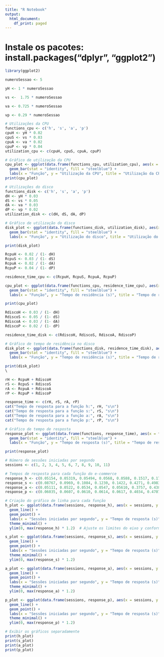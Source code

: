 ```yaml
---
title: "R Notebook"
output:
  html_document:
    df_print: paged
---
```


# Instale os pacotes: install.packages("dplyr", "ggplot2")
```r
library(ggplot2)

```

```r
numeroSessao <- 5

```

```r
yH <- 1 * numeroSessao

vs <-  1.75 * numeroSessao

va <- 0.725 * numeroSessao

vp <- 0.29 * numeroSessao
```

```r
# Utilizações da CPU
functions_cpu <- c('h', 's', 'a', 'p')
cpuH <- yH * 0.02
cpuS <- vs * 0.03
cpuA <- va * 0.02
cpuP <- vp * 0.04
utilization_cpu <- c(cpuH, cpuS, cpuA, cpuP)

# Gráfico de utilização da CPU
cpu_plot <- ggplot(data.frame(functions_cpu, utilization_cpu), aes(x = functions_cpu, y = utilization_cpu)) +
  geom_bar(stat = "identity", fill = "steelblue") +
  labs(x = "Função", y = "Utilização da CPU", title = "Utilização da CPU para cada função do e-commerce")
print(cpu_plot)

```

```r
# Utilizações do disco
functions_disk <- c('h', 's', 'a', 'p')
dH <- yH * 0.03
dS <- vs * 0.05
dA <- va * 0.03
dP <- vp * 0.02
utilization_disk <- c(dH, dS, dA, dP)

# Gráfico de utilização do disco
disk_plot <- ggplot(data.frame(functions_disk, utilization_disk), aes(x = functions_disk, y = utilization_disk)) +
  geom_bar(stat = "identity", fill = "steelblue") +
  labs(x = "Função", y = "Utilização do disco", title = "Utilização do disco para cada função do e-commerce")

print(disk_plot)

```

```r
RcpuH <- 0.02 / (1- dH)
RcpuS <- 0.03 / (1- dS)
RcpuA <- 0.02 / (1- dA)
RcpuP <- 0.04 / (1- dP)

residence_time_cpu <- c(RcpuH, RcpuS, RcpuA, RcpuP)
```

```r
cpu_plot <- ggplot(data.frame(functions_cpu, residence_time_cpu), aes(x = functions_cpu, y = residence_time_cpu)) +
  geom_bar(stat = "identity", fill = "steelblue") +
  labs(x = "Função", y = "Tempo de residência (s)", title = "Tempo de residência na CPU para cada função do e-commerce")

print(cpu_plot)
```

```r
RdiscoH <- 0.03 / (1- dH)
RdiscoS <- 0.05 / (1- dS)
RdiscoA <- 0.03 / (1- dA)
RdiscoP <- 0.02 / (1- dP)

residence_time_disk <- c(RdiscoH, RdiscoS, RdiscoA, RdiscoP)

```

```r
# Gráfico de tempo de residência no disco
disk_plot <- ggplot(data.frame(functions_disk, residence_time_disk), aes(x = functions_disk, y = residence_time_disk)) +
  geom_bar(stat = "identity", fill = "steelblue") +
  labs(x = "Função", y = "Tempo de residência (s)", title = "Tempo de residência no disco para cada função do e-commerce")

print(disk_plot)
\
```

```r
rH <- RcpuH + RdiscoH
rS <- RcpuS + RdiscoS
rA <- RcpuA + RdiscoA
rP <- RcpuP + RdiscoP

response_time <- c(rH, rS, rA, rP)
cat("Tempo de resposta para a função h:", rH, "s\n")
cat("Tempo de resposta para a função s:", rS, "s\n")
cat("Tempo de resposta para a função a:", rA, "s\n")
cat("Tempo de resposta para a função p:", rP, "s\n")
```
```r
# Gráfico de tempo de resposta
response_plot <- ggplot(data.frame(functions, response_time), aes(x = functions, y = response_time)) +
  geom_bar(stat = "identity", fill = "steelblue") +
  labs(x = "Função", y = "Tempo de resposta (s)", title = "Tempo de resposta para cada função do e-commerce")

print(response_plot)
```


```r
# Número de sessões iniciadas por segundo
sessions <- c(1, 2, 3, 4, 5, 6, 7, 8, 9, 10, 11)

```
```r
# Tempos de resposta para cada função do e-commerce
response_h <- c(0.05154, 0.05319, 0.05494, 0.0568, 0.0588, 0.1517, 0.1770, 0.0657, 0.0684, 0.0714, 0.07037)
response_s <- c(0.08767, 0.0969, 0.1084, 0.1230, 0.1422, 0.4271, 0.4983, 0.2666, 0.3764, 0.64, 1.4043)
response_a <- c(0.05111, 0.0522, 0.0534, 0.0547, 0.05610, 0.3757, 0.4382, 0.0605, 0.0621, 0.0638,  0.0631)
response_p <- c(0.06035, 0.0607, 0.0610, 0.0614, 0.0617, 0.4034, 0.4707, 0.06291, 0.06330, 0.0636, 0.0671)
```
```r
# Criação do gráfico de linha para cada função
h_plot <- ggplot(data.frame(sessions, response_h), aes(x = sessions, y = response_h)) +
  geom_line() +
  geom_point() +
  labs(x = "Sessões iniciadas por segundo", y = "Tempo de resposta (s)", title = "Tempo de resposta para a função h") +
  theme_minimal() +
  ylim(0, max(response_h) * 1.2)  # Ajuste os limites do eixo y conforme necessário

s_plot <- ggplot(data.frame(sessions, response_s), aes(x = sessions, y = response_s)) +
  geom_line() +
  geom_point() +
  labs(x = "Sessões iniciadas por segundo", y = "Tempo de resposta (s)", title = "Tempo de resposta para a função s") +
  theme_minimal() +
  ylim(0, max(response_s) * 1.2)

a_plot <- ggplot(data.frame(sessions, response_a), aes(x = sessions, y = response_a)) +
  geom_line() +
  geom_point() +
  labs(x = "Sessões iniciadas por segundo", y = "Tempo de resposta (s)", title = "Tempo de resposta para a função a") +
  theme_minimal() +
  ylim(0, max(response_a) * 1.2)

p_plot <- ggplot(data.frame(sessions, response_p), aes(x = sessions, y = response_p)) +
  geom_line() +
  geom_point() +
  labs(x = "Sessões iniciadas por segundo", y = "Tempo de resposta (s)", title = "Tempo de resposta para a função p") +
  theme_minimal() +
  ylim(0, max(response_p) * 1.2)

# Exibir os gráficos separadamente
print(h_plot)
print(s_plot)
print(a_plot)
print(p_plot)

```
